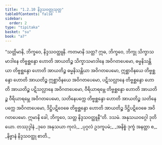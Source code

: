 ```yaml
---
title: "1.2.10 နိဒ္ဒသဝတ္ထုသုတ္တ"
tableOfContents: false
sidebar:
  order: 2
type: "tipitaka"
basket: "su"
book: "a7"
---
```



<DynamicBreadcrumb />

<Division number="20" book="a7">

<Paragraph number="90" book="a7">
“သတ္တိမာနိ, ဘိက္ခဝေ, နိဒ္ဒသဝတ္ထူနိ. ကတမာနိ သတ္တ? ဣဓ, ဘိက္ခဝေ, ဘိက္ခု သိက္ခာသမာဒါနေ တိဗ္ဗစ္ဆန္ဒော ဟောတိ အာယတိဉ္စ သိက္ခာသမာဒါနေ အဝိဂတပေမော, ဓမ္မနိသန္တိယာ တိဗ္ဗစ္ဆန္ဒော ဟောတိ အာယတိဉ္စ ဓမ္မနိသန္တိယာ အဝိဂတပေမော, ဣစ္ဆာဝိနယေ တိဗ္ဗစ္ဆန္ဒော ဟောတိ အာယတိဉ္စ ဣစ္ဆာဝိနယေ အဝိဂတပေမော, ပဋိသလ္လာနေ တိဗ္ဗစ္ဆန္ဒော ဟောတိ အာယတိဉ္စ ပဋိသလ္လာနေ အဝိဂတပေမော, ဝီရိယာရမ္ဘေ တိဗ္ဗစ္ဆန္ဒော ဟောတိ အာယတိဉ္စ ဝီရိယာရမ္ဘေ အဝိဂတပေမော, သတိနေပက္ကေ တိဗ္ဗစ္ဆန္ဒော ဟောတိ အာယတိဉ္စ သတိနေပက္ကေ အဝိဂတပေမော, ဒိဋ္ဌိပဋိဝေဓေ တိဗ္ဗစ္ဆန္ဒော ဟောတိ အာယတိဉ္စ ဒိဋ္ဌိပဋိဝေဓေ အဝိဂတပေမော. ဣမာနိ ခေါ, ဘိက္ခဝေ, သတ္တ နိဒ္ဒသဝတ္ထူနီ”တိ.

</Paragraph>
</Division>

<Paragraph number="91" type="center" book="a7">
ဒသမံ.



</Paragraph>

<Paragraph number="92" type="center" book="a7">
အနုသယဝဂ္ဂေါ ဒုတိယော.



</Paragraph>

<Paragraph number="93" type="center" book="a7">
တဿုဒ္ဒါနံ


</Paragraph>

<Paragraph number="94" type="verses" book="a7">
_ဒုဝေ အနုသယာ ကုလံ,_  
_ပုဂ္ဂလံ ဥဒကူပမံ;_  
_အနိစ္စံ ဒုက္ခံ အနတ္တာ စ,_  
_နိဗ္ဗာနံ နိဒ္ဒသဝတ္ထု စာတိ._
</Paragraph>